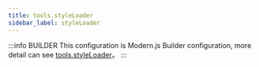 ```yaml
---
title: tools.styleLoader
sidebar_label: styleLoader
---
```


:::info BUILDER
This configuration is Modern.js Builder configuration, more detail can see [tools.styleLoader](https://modernjs.dev/builder/en/api/config-tools.html#tools-styleloader)。
:::


<Main />
